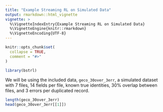 ```yaml
---
title: "Example Streaming RL on Simulated Data"
output: rmarkdown::html_vignette
vignette: >
  %\VignetteIndexEntry{Example Streaming RL on Simulated Data}
  %\VignetteEngine{knitr::rmarkdown}
  %\VignetteEncoding{UTF-8}
---
```


```r
knitr::opts_chunk$set(
  collapse = TRUE,
  comment = "#>"
)
```

```r
library(bstrl)
```

We will be using the included data, `geco_30over_3err`, a simulated dataset with 7 files, 14 fields per file, known true identities, 30\% overlap between files, and 3 errors per duplicated record.

```r
length(geco_30over_3err)
head(geco_30over_3err[[1]])
```
